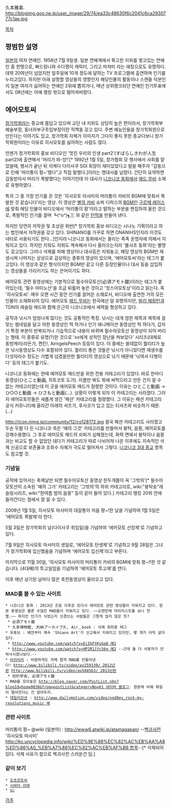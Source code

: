 久本雅美. 
http://blogimg.goo.ne.jp/user_image/29/74/ea33c48630f6c2041c6ca2930777c1ae.jpg

[[목차]]

== 평범한 설명 ==
[[일본]]의 여자 연예인. 1958년 7월 9일생.
일본 연예계에서 확고한 지위를 쌓고있는 연예인 중 한명으로, 뻐드렁니와 수다쟁이 캐릭터, 그리고 마챠미 라는 애칭으로도 유명하다. 데뷔 20여년이 넘었지만 일주일에 10개 정도에 달하는 TV 프로그램에 출연하며 인기를 누리고있다. 하지만 아래 설명할 영상들의 영향인지 해당인물의 활동이나 스캔들 덕분인지 일본 여자가 싫어하는 연예인 2위에 뽑히거나, 매년 상위랭크되던 연예인 인기투표에서도 08년에는 아예 랭킹 밖으로 떨어져버렸다.

== 에어모토씨 ==
[[창가학회]]라는 종교에 몸담고 있으며 교단 내 지위도 상당히 높은 편이라서, 창가학회부예술부장, 동녀자부구주임부장이란 직책을 갖고 있다. 주변 예능인들을 창가학회원으로 만든다는 이야기도 있고, 창가학회 자체가 이미지가 그다지 좋지 못한 종교다보니 창가학회원이라는 이유로 히사모토를 싫어하는 사람도 많다.

언젠가 창가학회의 홍보 비디오인 '멋진 우리의 인생 part2'(すばらしきわが人生 part2)에 출연해서 '머리가 파-앙!'[* 1992년 1월 5일, 창가협회 모 행사에서 사회를 맡았을때, 행사가 끝난 뒤 이케다 다이사쿠 SGI 회장이 재미있었다고 말을 해주자 "감동으로 인해 '머리통이 팡~'했다"고 직접 말했다.]이라는 명대사를 날렸다. 간단히 요약하면 감동받아서 머리가 폭발했다는 이야기인데 이 대사가 [[니코니코 동화]]에서 [[매드 무비]] 소재로 유행하였다.

특히 그 중 가장 인기를 끈 것은 '히사모토 마사미의 머리통이 카비의 BGM에 맞춰서 폭발한 것 같습니다'라는 영상. 이 영상은 [[별의 카비]] 슈퍼 디럭스의 [[BGM]]인 [[구르메 레이스]]에 맞춰 해당 인물이 비디오에서 '머리통이 팡'이라고 말하는 부분을 편집하여 올린 것으로, 폭발적인 인기를 끌며 ┗(^o^)┓三 와 같은 [[탄막]]을 만들어 낸다.

하지만 당연히 저작권 및 초상권 위반[* 창가학회 홍보 비디오는 시나노 기획이라고 하는 법인에서 저작권을 갖고 있다. SHINANO를 거꾸로 하면 ONANIHS인지라 이것도 네타로 사용되기도 한다...]인지라 니코니코 동화에서는 올리는 족족 운영자에 의해서 지워지고 있다. 하지만 지워도 지워도 계속해서 다시 올라오는지라 '불사조 동화'라는 별명도 갖고있다. 그러나 삭제를 피해 영상이나 대사등은 지워놓고, 해당 영상의 BGM만 재생시켜 나머지는 상상으로 감상하는 종류의 영상이 있으며, '에어모토씨'라는 태그가 붙고있다. 이 영상과 같은 형식이지만 BGM만 같고 다른 등장인물이나 대사 등을 삽입하는 영상들을 가리키기도 하는 은어이기도 하다.

에어모토 관련 동영상에는 기본적으로 필수아모토산(必須アモト酸)이라는 태그가 붙어있는데, '필수 아미노산'을 조금 뒤틀어 놓은 것이고  '힛스아모토상'이라고 읽는다. 즉 '히사모토씨'. 매우 오랜 시간 동안 인기를 끌어온 소재로서, 비디오에 출연한 거의 모든 인물이 소재화되어 있다. 에어모토 [[매드 무비]]는 한국에선 덜 유명하지만, [[빌리 헤링턴]]과 TDN의 레슬링 매드와 함께 은근히 니코니코에서 세력을 형성하고 있다.

공작과 낚시가 엄청나게 많다는 것도 공통적인 특징. 낚시는 대개 엄한 제목과 제목에 걸맞는 썸네일을 달고 야한 동영상인 척 하거나 인기 애니메이션 동영상인 척 하다가, 갑자기 특정 부분이 반복되거나 기습적으로 내용이 바뀌며 필수아모토산 동영상이 되어 버리는 형태. 이 종류로 유명(?)한 것으로 'xx에게 성적인 장난을 쳐보았다' 시리즈(대체로 동방캐러)라든가, 켄킨!, AirngelsPeech 등등이 있다. 이 중에는 쓸데없이 퀄리티가 높은 낚시동영상도 다수 포함되어 있다. 퀄리티 좋은 것들은 낚시가 아니었다면 재생수를 다섯자리수 정도는 가볍게 넘겼을만한 퀄리티의 영상으로 낚기 때문에 '낚여서 다행이다' 등의 태그가 붙기도.

니코니코 동화에는 한때 에어모토 매드만을 위한 전용 카테고리가 있었다. 바로 한마디 동영상(ひとこと動画, 히토코토 도가). 이름만 봐도 뭐에 써먹으라고 만든 건지 알 수 없는 카테고리였는데 이 곳을 에어모토 매드가 점령한 것이다. 이유는 ひとこと動画 -> ひ○○と動画 -> ひさもと動画(…). 상황이 이렇게 되자 이 카테고리는 사라졌다. 그러자 에어모토민들은 새롭게 생긴 '패션' 카테고리를 점령했다. 그 이유는 패션 카테고리 공식 커뮤니티에 올라간 아래의 셔츠가, 후사코가 입고 있는 티셔츠와 비슷하기 때문.(…)

http://icon.nimg.jp/community/12/co128172.jpg
결국 패션 카테고리도 사라졌고 두손 두발 다 든 니코니코 측은 '예의 그것' 카테고리를 만들어서 붕탁, 음몽, 에어모토를 강제수용했다. 그 후로 에어모토 매드의 쇠퇴가 심해졌는데, 화력 면에서 붕탁이나 음몽과는 비교도 할 수 없었던 데다가 카테고리가 따로 나뉘어져 나온 이후에도 지속적인 삭제 신공으로 보존율과 조회수 자체가 극도로 떨어져서 그렇다. [[니코니코 3대 종교]] 항목도 참고할 것.

=== 기념일 ===
공작에 있어서는 축제날만 되면 필수아모토산 동영상 한두개쯤이 꼭 '그밖의'[* 필수아모토산이 소속된 '예의 그거' 카테고리는 '그밖의'의 하위 카테고리로, wiki:"붕탁송"레슬링시리즈, wiki:"한여름 밤의 음몽" 등이 같이 들어 있다.] 카테고리 랭킹 20위 안에 들어간다는 점에서 잘 알 수 있다.

2008년 1월 5일, 히사모토 마사미의 대갈통이 처음 팡~!한 날을 기념하여 1월 5일은 '에어모토 폭발제'라 한다.

5월 3일은 창가학회의 날(다이사쿠 취임일)을 기념하여 '에어모토 신앙제'로 기념하고 있다.

7월 9일은 히사모토 마사미의 생일로, '에어모토 탄생제'로 기념하고
9월 28일은 그녀가 창가학회에 입신했음을 기념하며 '에어모토 입신제'라고 부른다.

마지막으로 11월 30일, '히사모토 마사미의 머리통이 카비의 BGM에 맞춰 팡~!!한 것 같습니다. (4대째)의 투고일임을 기념하여 '에어모토 투고제'를 연다.

이후 매년 상기된 날마다 많은 축전동영상이 올라오고 있다.

=== MAD를 볼 수 있는 사이트 ===
 * 니코니코 동화 : 2013년 즈음 이후로 또다시 에어모토 관련 영상들이 지워지고 있다. 원본 동영상은 물론 수많은 MAD들이 지워지고 있다. ~~오랜만에 마이리스트를 보니 전멸.~~ 하지만 인기가 식었는지 신경쓰는 사람들은 그렇게 많지 않은 듯?
  * 必須アモト酸
  * 久本博物館, 犬HKアーカイブ久, Air＿book : 삭제 회피용 태그
 * 유튜브 : 예전부터 계속 'Shiano Art'가 신고해서 지워지고 있지만, 몇 개가 아직 살아있다.
  * [[http://www.youtube.com/watch?v=EiIkFtKyGa8 예1]]
  * [[http://www.youtube.com/watch?v=HP2R11YcS6g 예2]] --근데 둘 다 사용자가 안락사시켰나보다.--
 * [[비리비리]] : 비범하게도 자체 합작 MAD를 만들어냈다! [[http://www.bilibili.tv/video/av259139/ 2012년판]] [[http://www.bilibili.tv/video/av584563/ 2013년판]]
  * 创价学会, 必須アモト酸
 * MAD를 모아놓은 [[http://blog.naver.com/PostList.nhn?blogId=hoqw9030&from=postList&categoryNo=61 네이버 블로그]]. 원본에 비해 화질이 떨어진다는 건 알아두자.
 * [[데일리모션]] : [[http://www.dailymotion.com/video/xgd0ey_rock-my-revolutions_music 예]]

=== 관련 사이트 ===
머리통이 팡~ @wiki (일본어) : [[http://www6.atwiki.jp/atamagapan/]]
--[[백괴사전]] '히사모토 마사미' [[http://ko.uncyclopedia.info/wiki/%ED%9E%88%EC%82%AC%EB%AA%A8%ED%86%A0_%EB%A7%88%EC%82%AC%EB%AF%B8 항목]]--[* 삭제되어 있다. 삭제 사유가 참으로 백괴사전 스러운건 덤.]

=== 같이 보기 ===
 * [[오쵸모토씨]]
 * [[시바타 리에]]
 * [[v○]]

[[각주]]

